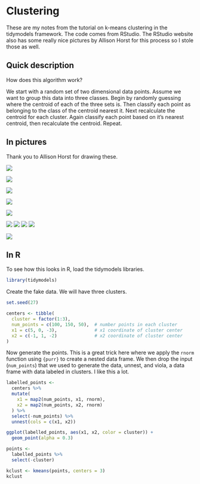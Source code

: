 # Clustering {#clustering}

These are my notes from the tutorial on k-means clustering in the tidymodels framework. The code comes from RStudio. The RStudio website also has some really nice pictures by Allison Horst for this process so I stole those as well.

## Quick description

How does this algorithm work?

We start with a random set of two dimensional data points. Assume we want to group this data into three classes. Begin by randomly guessing where the centroid of each of the three sets is. Then classify each point as belonging to the class of the centroid nearest it. Next recalculate the centroid for each cluster. Again classify each point based on it's nearest centroid, then recalculate the centroid. Repeat.

## In pictures

Thank you to Allison Horst for drawing these. 


![](images/k_means_0.png)

![](images/k_means_1.png)

![](images/k_means_2.png)

![](images/k_means_3.png)

![](images/k_means_4.png)

![](images/k_means_4_and_some.png)
![](images/k_means_5.png)
![](images/k_means_6.png)
![](images/k_means_7.png)

![](images/k_means_fin.png)

## In R

To see how this looks in R, load the tidymodels libraries.

```r
library(tidymodels)
```


Create the fake data. We will have three clusters.

```r
set.seed(27)

centers <- tibble(
  cluster = factor(1:3), 
  num_points = c(100, 150, 50),  # number points in each cluster
  x1 = c(5, 0, -3),              # x1 coordinate of cluster center
  x2 = c(-1, 1, -2)              # x2 coordinate of cluster center
)
```

Now generate the points. This is a great trick here where we apply the `rnorm` function using `{purr}` to create a nested data frame. We then drop the input (`num_points`) that we used to generate the data, unnest, and viola, a data frame with data labeled in clusters. I like this a lot.

```r
labelled_points <- 
  centers %>%
  mutate(
    x1 = map2(num_points, x1, rnorm),
    x2 = map2(num_points, x2, rnorm)
  ) %>% 
  select(-num_points) %>% 
  unnest(cols = c(x1, x2))

ggplot(labelled_points, aes(x1, x2, color = cluster)) +
  geom_point(alpha = 0.3)
```

```r
points <- 
  labelled_points %>% 
  select(-cluster)

kclust <- kmeans(points, centers = 3)
kclust
```






